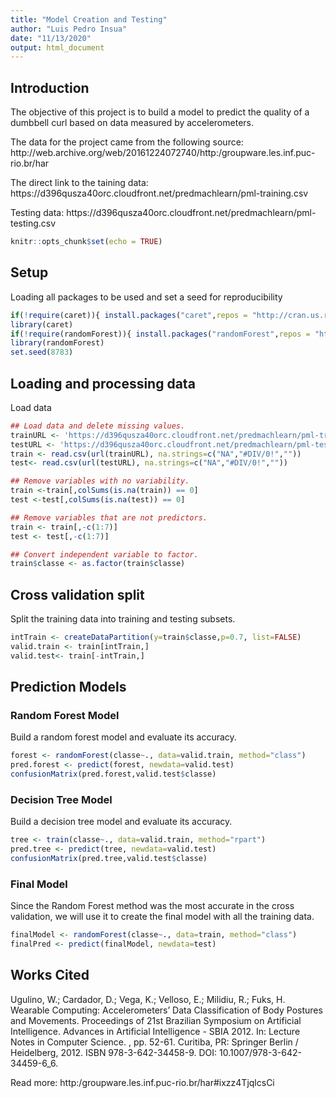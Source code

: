 ```yaml
---
title: "Model Creation and Testing"
author: "Luis Pedro Insua"
date: "11/13/2020"
output: html_document
---
```


## Introduction
The objective of this project is to build a model to predict the quality of a dumbbell curl based on data measured by accelerometers.

The data for the project came from the following source:  http://web.archive.org/web/20161224072740/http:/groupware.les.inf.puc-rio.br/har

The direct link to the taining data:
https://d396qusza40orc.cloudfront.net/predmachlearn/pml-training.csv

Testing data:
https://d396qusza40orc.cloudfront.net/predmachlearn/pml-testing.csv


```r
knitr::opts_chunk$set(echo = TRUE)
```

## Setup
Loading all packages to be used and set a seed for reproducibility
```r
if(!require(caret)){ install.packages("caret",repos = "http://cran.us.r-project.org")}
library(caret)
if(!require(randomForest)){ install.packages("randomForest",repos = "http://cran.us.r-project.org")}
library(randomForest)
set.seed(8783)
```

## Loading and processing data
Load data
```r
## Load data and delete missing values.
trainURL <- 'https://d396qusza40orc.cloudfront.net/predmachlearn/pml-training.csv'
testURL <- 'https://d396qusza40orc.cloudfront.net/predmachlearn/pml-testing.csv'
train <- read.csv(url(trainURL), na.strings=c("NA","#DIV/0!",""))  
test<- read.csv(url(testURL), na.strings=c("NA","#DIV/0!",""))

## Remove variables with no variability.
train <-train[,colSums(is.na(train)) == 0]
test <-test[,colSums(is.na(test)) == 0]

## Remove variables that are not predictors.
train <- train[,-c(1:7)]
test <- test[,-c(1:7)]

## Convert independent variable to factor.
train$classe <- as.factor(train$classe)
```


## Cross validation split             
Split the training data into training and testing subsets.
```r
intTrain <- createDataPartition(y=train$classe,p=0.7, list=FALSE)
valid.train <- train[intTrain,]
valid.test<- train[-intTrain,]
```

## Prediction Models

### Random Forest Model
Build a random forest model and evaluate its accuracy.
```r
forest <- randomForest(classe~., data=valid.train, method="class")
pred.forest <- predict(forest, newdata=valid.test)
confusionMatrix(pred.forest,valid.test$classe)
```

### Decision Tree Model
Build a decision tree model and evaluate its accuracy.
```r
tree <- train(classe~., data=valid.train, method="rpart")
pred.tree <- predict(tree, newdata=valid.test)
confusionMatrix(pred.tree,valid.test$classe)
```

### Final Model
Since the Random Forest method was the most accurate in the cross validation, we will use it to create the final model with all the training data.
```r
finalModel <- randomForest(classe~., data=train, method="class")
finalPred <- predict(finalModel, newdata=test)

```

## Works Cited
Ugulino, W.; Cardador, D.; Vega, K.; Velloso, E.; Milidiu, R.; Fuks, H. Wearable Computing: Accelerometers' Data Classification of Body Postures and Movements. Proceedings of 21st Brazilian Symposium on Artificial Intelligence. Advances in Artificial Intelligence - SBIA 2012. In: Lecture Notes in Computer Science. , pp. 52-61. Curitiba, PR: Springer Berlin / Heidelberg, 2012. ISBN 978-3-642-34458-9. DOI: 10.1007/978-3-642-34459-6_6.

Read more: http:/groupware.les.inf.puc-rio.br/har#ixzz4TjqlcsCi
